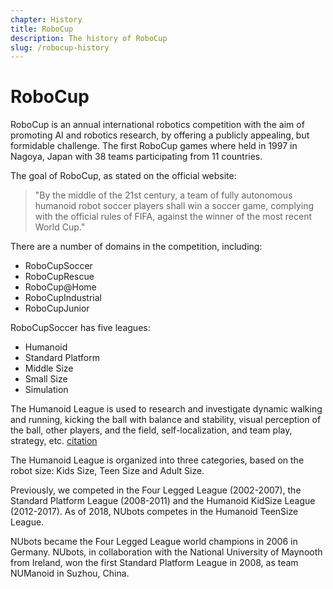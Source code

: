```yaml
---
chapter: History
title: RoboCup
description: The history of RoboCup
slug: /robocup-history
---
```


# RoboCup
RoboCup is an annual international robotics competition with the aim of promoting AI and robotics research, by offering a publicly appealing, but formidable challenge. The first RoboCup games where held in 1997 in Nagoya, Japan with 38 teams participating from 11 countries.

The goal of RoboCup, as stated on the official website:

> "By the middle of the 21st century, a team of fully autonomous humanoid robot soccer players shall win a soccer game, complying with the official rules of FIFA, against the winner of the most recent World Cup."

There are a number of domains in the competition, including:
- RoboCupSoccer
- RoboCupRescue
- RoboCup@Home
- RoboCupIndustrial
- RoboCupJunior

RoboCupSoccer has five leagues:
- Humanoid
- Standard Platform
- Middle Size
- Small Size
- Simulation

The Humanoid League is used to research and investigate dynamic walking and running, kicking the ball with balance and stability, visual perception of the ball, other players, and the field, self-localization, and team play, strategy, etc. [citation](https://www.robocup.org/leagues/3)

The Humanoid League is organized into three categories, based on the robot size: Kids Size, Teen Size and Adult Size.

Previously, we competed in the Four Legged League (2002-2007), the Standard Platform League (2008-2011) and the Humanoid KidSize League (2012-2017). As of 2018, NUbots competes in the Humanoid TeenSize League.

NUbots became the Four Legged League world champions in 2006 in Germany. NUbots, in collaboration with the National University of Maynooth from Ireland, won the first Standard Platform League in 2008, as team NUManoid in Suzhou, China.
